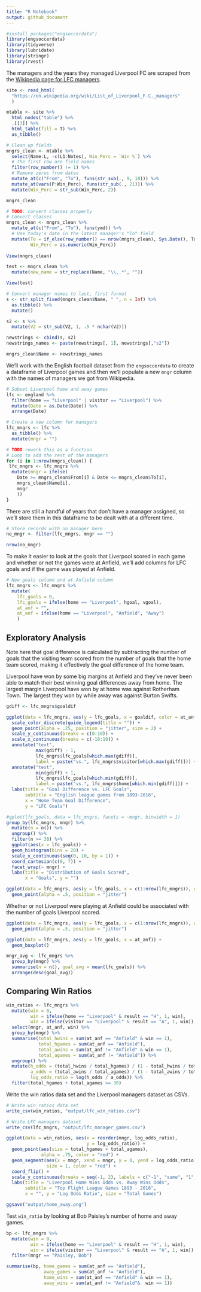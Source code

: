 ```yaml
---
title: "R Notebook"
output: github_document
---
```


```r
#install.packages("engsoccerdata")
library(engsoccerdata)
library(tidyverse)
library(lubridate)
library(stringr)
library(rvest)
```

The managers and the years they managed Liverpool FC are scraped from the [Wikipedia page for LFC managers](https://en.wikipedia.org/wiki/List_of_Liverpool_F.C._managers).

```r
site <- read_html(
  "https://en.wikipedia.org/wiki/List_of_Liverpool_F.C._managers"
  )

mtable <- site %>%
  html_nodes("table") %>%
  .[[3]] %>%
  html_table(fill = T) %>%
  as_tibble()
```

```r
# Clean up fields
mngrs_clean <- mtable %>%
  select(Name:L, -c(L1:Notes), Win_Perc = `Win %`) %>%
  # The first row are field names
  filter(row_number() != 1) %>% 
  # Remove zeros from dates
  mutate_at(c("From", "To"), funs(str_sub(., 9, 18))) %>% 
  mutate_at(vars(P:Win_Perc), funs(str_sub(., 21))) %>% 
  mutate(Win_Perc = str_sub(Win_Perc, 2))

mngrs_clean

# TODO: convert classes properly 
# Convert classes
mngrs_clean <- mngrs_clean %>%
  mutate_at(c("From", "To"), funs(ymd)) %>% 
  # Use today's date in the latest manager's "To" field 
  mutate(To = if_else(row_number() == nrow(mngrs_clean), Sys.Date(), To), 
         Win_Perc = as.numeric(Win_Perc))
  
View(mngrs_clean)
```

```r
test <- mngrs_clean %>% 
  mutate(new_name = str_replace(Name, "\\,.*", "")) 

View(test)
```

```r
# Convert manager names to last, first format
s <- str_split_fixed(mngrs_clean$Name, " ", n = Inf) %>% 
  as.tibble() %>% 
  mutate()

s2 <- s %>% 
  mutate(V2 = str_sub(V2, 1, .5 * nchar(V2)))

newstrings <- cbind(s, s2)
newstrings_names <- paste(newstrings[, 1], newstrings[,"s2"])

mngrs_clean$Name <- newstrings_names
```

We'll work with the English football dataset from the `engsoccerdata` to create a dataframe of Liverpool games and then we'll populate a new `mngr` column with the names of managers we got from Wikipedia. 

```r
# Subset Liverpool home and away games
lfc <- england %>%
  filter(home == "Liverpool" | visitor == "Liverpool") %>% 
  mutate(Date = as.Date(Date)) %>%
  arrange(Date)

# Create a new column for managers
lfc_mngrs <- lfc %>%
  as_tibble() %>%
  mutate(mngr = "")

# TODO rework this as a function
# Loop to add the rest of the managers
for (i in 1:nrow(mngrs_clean)) {
 lfc_mngrs <- lfc_mngrs %>% 
  mutate(mngr = ifelse(
    Date >= mngrs_clean$From[i] & Date <= mngrs_clean$To[i], 
    mngrs_clean$Name[i], 
    mngr
    ))
}
```

There are still a handful of years that don't have a manager assigned, so we'll store them in this dataframe to be dealt with at a different time. 

```r
# Store records with no manager here
no_mngr <- filter(lfc_mngrs, mngr == "")

nrow(no_mngr)
```

To make it easier to look at the goals that Liverpool scored in each game and whether or not the games were at Anfield, we'll add columns for LFC goals and if the game was played at Anfield. 

```r
# New goals column and at Anfield column
lfc_mngrs <- lfc_mngrs %>% 
  mutate(
    lfc_goals = 0, 
    lfc_goals = ifelse(home == "Liverpool", hgoal, vgoal), 
    at_anf = "", 
    at_anf = ifelse(home == "Liverpool", "Anfield", "Away")
    )
```

## Exploratory Analysis 

Note here that goal difference is calculated by subtracting the number of goals that the visiting team scored from the number of goals that the home team scored, making it effectively the goal difference of the home team. 

Liverpool have won by some big margins at Anfield and they've never been able to match their best winning goal differences away from home. The largest margin Liverpool have won by at home was against Rotherham Town. The largest they won by while away was against Burton Swifts. 

```r
gdiff <- lfc_mngrs$goaldif

ggplot(data = lfc_mngrs, aes(y = lfc_goals, x = goaldif, color = at_anf)) + 
  scale_color_discrete(guide_legend(title = "")) +
  geom_point(alpha = .25, position = "jitter", size = 2) + 
  scale_y_continuous(breaks = c(0:10)) +
  scale_x_continuous(breaks = c(-10:10)) +
  annotate("text", 
           max(gdiff) - 1, 
           lfc_mngrs$lfc_goals[which.max(gdiff)], 
           label = paste("vs.", lfc_mngrs$visitor[which.max(gdiff)])) +
  annotate("text", 
           min(gdiff) + 1, 
           lfc_mngrs$lfc_goals[which.min(gdiff)], 
           label = paste("vs.", lfc_mngrs$home[which.min(gdiff)])) +
  labs(title = "Goal Difference vs. LFC Goals", 
       subtitle = "English league games from 1893-2016", 
       x = "Home Team Goal Difference", 
       y = "LFC Goals")
```

```r
#qplot(lfc_goals, data = lfc_mngrs, facets = ~mngr, binwidth = 1)
group_by(lfc_mngrs, mngr) %>% 
  mutate(n = n()) %>% 
  ungroup() %>% 
  filter(n >= 38) %>% 
  ggplot(aes(x = lfc_goals)) + 
  geom_histogram(bins = 20) + 
  scale_x_continuous(seq(0, 10, by = 1)) +
  coord_cartesian(c(0, 7)) +
  facet_wrap(~ mngr) + 
  labs(title = "Distribution of Goals Scored", 
       x = "Goals", y = "")
```

```r
ggplot(data = lfc_mngrs, aes(y = lfc_goals, x = c(1:nrow(lfc_mngrs)), color = mngr)) + 
  geom_point(alpha = .5, position = "jitter")
```

Whether or not Liverpool were playing at Anfield could be associated with the number of goals Liverpool scored.

```r
ggplot(data = lfc_mngrs, aes(y = lfc_goals, x = c(1:nrow(lfc_mngrs)), color = at_anf)) + 
  geom_point(alpha = .5, position = "jitter")
```

```r
ggplot(data = lfc_mngrs, aes(y = lfc_goals, x = at_anf)) + 
  geom_boxplot()
```

```r
mngr_avg <- lfc_mngrs %>% 
  group_by(mngr) %>% 
  summarise(n = n(), goal_avg = mean(lfc_goals)) %>% 
  arrange(desc(goal_avg))
```

## Comparing Win Ratios

```r
win_ratios <- lfc_mngrs %>% 
  mutate(win = 0,
         win = ifelse(home == "Liverpool" & result == "H", 1, win), 
         win = ifelse(visitor == "Liverpool" & result == "A", 1, win)) %>% 
  select(mngr, at_anf, win) %>% 
  group_by(mngr) %>% 
  summarise(total_hwins = sum(at_anf == "Anfield" & win == 1), 
            total_hgames = sum(at_anf == "Anfield"), 
            total_awins = sum(at_anf != "Anfield" & win == 1), 
            total_agames = sum(at_anf != "Anfield")) %>% 
  ungroup() %>% 
  mutate(h_odds = (total_hwins / total_hgames) / (1 - total_hwins / total_hgames), 
         a_odds = (total_awins / total_agames) / (1 - total_awins / total_agames), 
         log_odds_ratio = log(h_odds / a_odds)) %>% 
  filter(total_hgames + total_agames >= 30)
```

Write the win ratios data set and the Liverpool managers dataset as CSVs.

```r
# Write win ratios data set
write_csv(win_ratios, "output/lfc_win_ratios.csv")

# Write LFC managers dataset 
write_csv(lfc_mngrs, "output/lfc_manager_games.csv")
```

```r
ggplot(data = win_ratios, aes(x = reorder(mngr, log_odds_ratio), 
                              y = log_odds_ratio)) + 
  geom_point(aes(size = total_hgames + total_agames), 
             alpha = .75, color = "red") + 
  geom_segment(aes(x = mngr, xend = mngr, y = 0, yend = log_odds_ratio), 
               size = 1, color = "red") +
  coord_flip() + 
  scale_y_continuous(breaks = seq(-1, 2), labels = c("-1", "same", "1", "2")) +
  labs(title = "Liverpool Home Wins Odds vs. Away Wins Odds", 
       subtitle = "Top Flight League Games 1893 - 2016", 
       x = "", y = "Log Odds Ratio", size = "Total Games")

ggsave("output/home_away.png")
```

Test `win_ratio` by looking at Bob Paisley's number of home and away games.

```r
bp <- lfc_mngrs %>% 
  mutate(win = 0,
         win = ifelse(home == "Liverpool" & result == "H", 1, win), 
         win = ifelse(visitor == "Liverpool" & result == "A", 1, win)) %>% 
  filter(mngr == "Paisley, Bob") 

summarise(bp, home_games = sum(at_anf == "Anfield"),
              away_games = sum(at_anf != "Anfield"),
              home_wins = sum(at_anf == "Anfield" & win == 1), 
              away_wins = sum(at_anf != "Anfield"&  win == 1))
```